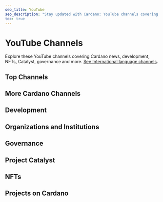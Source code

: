 ```yaml
---
seo_title: YouTube
seo_description: "Stay updated with Cardano: YouTube channels covering news, NFTs, podcasts, development, projects, Catalyst, Governance, and more."
toc: true
---
```



# YouTube Channels

Explore these YouTube channels covering Cardano news, development, NFTs, Catalyst, governance and more. [See International language channels](./youtube_international).

## Top Channels

<DefaultDataTable projects={builders} filterBy="top_youtube" />

## More Cardano Channels

<DefaultDataTable projects={builders} filterBy="general_youtube" />

## Development

<DefaultDataTable projects={builders} filterBy="development_youtube" />

## Organizations and Institutions

<DefaultDataTable projects={builders} filterBy="organization_youtube" />

## Governance

<DefaultDataTable projects={builders} filterBy="governance_youtube" />

## Project Catalyst

<DefaultDataTable projects={builders} filterBy="catalyst_youtube" />

## NFTs

<DefaultDataTable projects={builders} filterBy="nft_youtube" />

## Projects on Cardano

<DefaultDataTable projects={builders} filterBy="project_youtube" />
